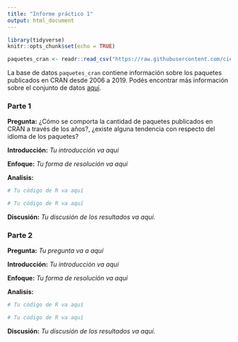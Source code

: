 ```yaml
---
title: "Informe práctico 1"
output: html_document
---
```


```r
library(tidyverse)
knitr::opts_chunk$set(echo = TRUE)

paquetes_cran <- readr::read_csv("https://raw.githubusercontent.com/cienciadedatos/datos-de-miercoles/master/datos/2019/2019-07-03/paquetes_CRAN.csv")

```

La base de datos `paquetes_cran` contiene información sobre los paquetes publicados en CRAN desde 2006 a 2019. Podés encontrar más información sobre el conjunto de datos [aquí](https://github.com/cienciadedatos/datos-de-miercoles/blob/master/datos/2019/2019-07-03/README.md).

### **Parte 1**

**Pregunta:** ¿Cómo se comporta la cantidad de paquetes publicados en CRAN a través de los años?, ¿existe alguna tendencia con respecto del idioma de los paquetes? 


**Introducción:** *Tu introducción va aqui*

**Enfoque:** *Tu forma de resolución va aquí*

**Analisis:**


```r
# Tu código de R va aquí
```

```r
# Tu código de R va aquí
```


**Discusión:** *Tu discusión de los resultados va aquí.*

### **Parte 2**

**Pregunta:** *Tu pregunta va a aquí*

**Introducción:** *Tu introducción va aqui*

**Enfoque:** *Tu forma de resolución va aquí*

**Analisis:**

```r
# Tu código de R va aquí
```

```r
# Tu código de R va aquí
```

**Discusión:** *Tu discusión de los resultados va aquí.*
